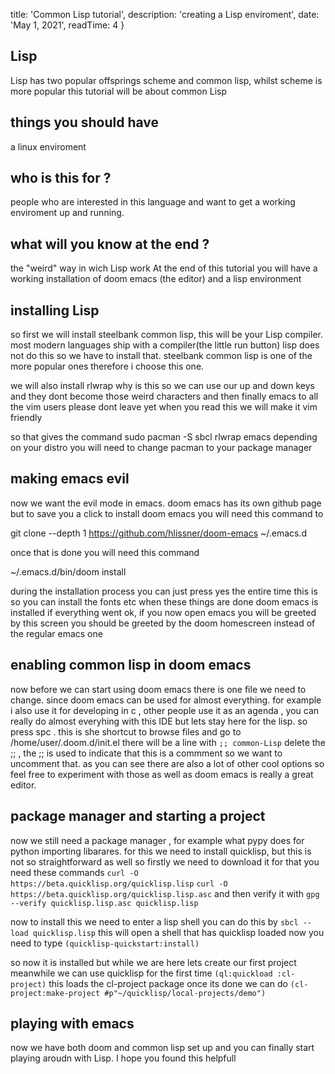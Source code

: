 

  title: 'Common Lisp tutorial',
  description: 'creating a Lisp enviroment',
  date: 'May 1, 2021',
  readTime: 4
}


## Lisp
Lisp has two popular offsprings scheme and common lisp, whilst scheme is more popular this tutorial will be about common Lisp

## things you should have 
a linux enviroment
## who is this for ?
people who are interested in this language and want to get a working enviroment up and running.
## what will you know at the end ?
the "weird" way in wich Lisp work
At the end of this tutorial you will have a working installation of doom emacs (the editor) and a lisp environment
## installing Lisp
so first we will install steelbank common lisp, this will be your Lisp compiler.
most modern languages ship with a compiler(the little run button) lisp does not do this so we have to install that.
steelbank common lisp is one of the more popular ones therefore i choose this one.

we will also install rlwrap why is this so we can use our up and down keys and they dont become those weird characters
and then finally emacs
to all the vim users please dont leave yet when you read this we will make it vim friendly

so that gives the command sudo pacman -S sbcl rlwrap emacs
depending on your distro you will need to change pacman to your package manager
## making emacs evil 
now we want the evil mode in emacs.
doom emacs has its own github page but to save you a click to install doom emacs you will need this command to

git clone --depth 1 https://github.com/hlissner/doom-emacs ~/.emacs.d

once that is done you will need this command 

~/.emacs.d/bin/doom install

during the installation process you can just press yes the entire time this is so you can install the fonts etc
when these things are done doom emacs is installed
if everything went ok, if you now open emacs you will be greeted by this screen
you should be greeted by the doom homescreen instead of the regular emacs one

## enabling common lisp in doom emacs
now before we can start using doom emacs there is one file we need to change. since doom emacs can be used for almost everything.
for example i also use it for developing in c , other people use it as an agenda , you can really do almost everyhing with this IDE 
but lets stay here for the lisp.
so press 
spc .
this is she shortcut to browse files 
and go to /home/user/.doom.d/init.el
there will be a line with `;; common-Lisp`
delete the ;; , the ;; is used to indicate that this is a commment so we want to uncomment that.
as you can see there are also a lot of other cool options so feel free to experiment with those as well as doom emacs is really a great editor.

## package manager and starting a project
now we still need a package manager , for example what pypy does for python importing libarares.
for this we need to install quicklisp, but this is not so straightforward as well 
so firstly we need to download it 
for that you need these commands
`curl -O https://beta.quicklisp.org/quicklisp.lisp`
`curl -O https://beta.quicklisp.org/quicklisp.lisp.asc`
and then verify it with
`gpg --verify quicklisp.lisp.asc quicklisp.lisp`

now to install this we need to enter a lisp shell
you can do this by
`sbcl --load quicklisp.lisp`
this will open a shell that has quicklisp loaded
now you need to type 
`(quicklisp-quickstart:install)`

so now it is installed but while we are here lets create our first project
meanwhile we can use quicklisp for the first time
`(ql:quickload :cl-project)`
this loads the cl-project package
once its done we can do 
`(cl-project:make-project #p"~/quicklisp/local-projects/demo")`
## playing with emacs
now we have both doom and common lisp set up and you can finally start playing aroudn with Lisp. 
I hope you found this helpfull
